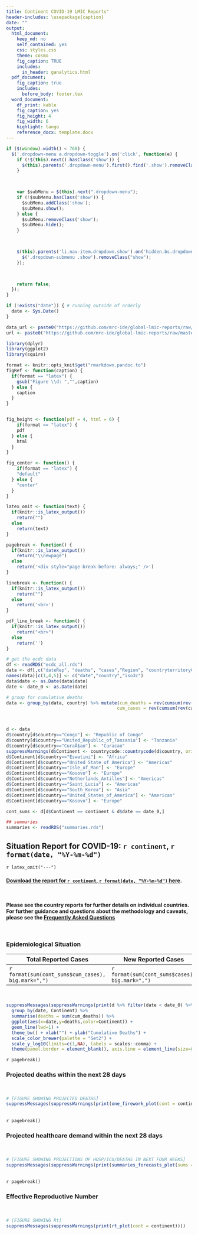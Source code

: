 ```yaml
---
title: Continent COVID-19 LMIC Reports"
header-includes: \usepackage{caption}
date: ""
output:
  html_document:
    keep_md: no
    self_contained: yes
    css: styles.css
    theme: cosmo
    fig_caption: TRUE
    includes:
      in_header: ganalytics.html
  pdf_document: 
    fig_caption: true
    includes: 
      before_body: footer.tex
  word_document:
    df_print: kable
    fig_caption: yes
    fig_height: 4
    fig_width: 6
    highlight: tango
    reference_docx: template.docx
---
```


```js

if ($(window).width() < 768) {
  $('.dropdown-menu a.dropdown-toggle').on('click', function(e) {
    if (!$(this).next().hasClass('show')) {
      $(this).parents('.dropdown-menu').first().find('.show').removeClass("show");
    }

 

    var $subMenu = $(this).next(".dropdown-menu");
    if (!$subMenu.hasClass('show')) {
      $subMenu.addClass('show');
      $subMenu.show();
    } else {
      $subMenu.removeClass('show');
      $subMenu.hide();
    }

 

    $(this).parents('li.nav-item.dropdown.show').on('hidden.bs.dropdown', function(e) {
      $('.dropdown-submenu .show').removeClass("show");
    });

 

    return false;
  });
}

```

```r
if (!exists("date")) { # running outside of orderly
  date <- Sys.Date()
}

data_url <- paste0("https://github.com/mrc-ide/global-lmic-reports/raw/master/data/",date,".csv")
url <- paste0("https://github.com/mrc-ide/global-lmic-reports/raw/master/",continent,"/index.pdf")

library(dplyr)
library(ggplot2)
library(squire)

format <- knitr::opts_knit$get("rmarkdown.pandoc.to")
figRef <- function(caption) {
  if(format == "latex") {
    gsub("Figure \\d: ","",caption)
  } else {
    caption
  }
}


fig_height <- function(pdf = 4, html = 6) {
    if(format == "latex") {
    pdf
  } else {
    html
  }
}

fig_center <- function() {
    if(format == "latex") {
    "default"
  } else {
    "center"
  }
}

latex_omit <- function(text) {
  if(knitr::is_latex_output())
    return("")
  else
    return(text)
}

pagebreak <- function() {
  if(knitr::is_latex_output())
    return("\\newpage")
  else
    return('<div style="page-break-before: always;" />')
}

linebreak <- function() {
  if(knitr::is_latex_output())
    return("")
  else
    return('<br>')
}

pdf_line_break <- function() {
  if(knitr::is_latex_output())
    return("<br>")
  else
    return('')
}


```

```r

# get the ecdc data
df <- readRDS("ecdc_all.rds")
data <- df[,c("dateRep", "deaths", "cases","Region", "countryterritoryCode")]
names(data)[c(1,4,5)] <- c("date","country","iso3c")
data$date <- as.Date(data$date)
date <- date_0 <- as.Date(date)

# group for cumulative deaths
data <- group_by(data, country) %>% mutate(cum_deaths = rev(cumsum(rev(deaths))),
                                          cum_cases = rev(cumsum(rev(cases))),)



d <- data
d$country[d$country=="Congo"] <- "Republic of Congo"
d$country[d$country=="United_Republic_of_Tanzania"] <- "Tanzania"
d$country[d$country=="CuraÃ§ao"] <- "Curacao"
suppressWarnings(d$Continent <- countrycode::countrycode(d$country, origin = 'country.name', destination = 'continent'))
d$Continent[d$country=="Eswatini"] <- "Africa"
d$Continent[d$country=="United State of America"] <- "Americas"
d$Continent[d$country=="Isle_of_Man"] <- "Europe"             
d$Continent[d$country=="Kosovo"] <- "Europe"                  
d$Continent[d$country=="Netherlands_Antilles"] <- "Americas"    
d$Continent[d$country=="Saint_Lucia"] <- "Americas"             
d$Continent[d$country=="South_Korea"] <- "Asia"             
d$Continent[d$country=="United_States_of_America"] <- "Americas"
d$Continent[d$country=="Kosovo"] <- "Europe"

cont_sums <- d[d$Continent == continent & d$date == date_0,]

## summaries
summaries <- readRDS("summaries.rds")

```

## Situation Report for COVID-19: `r continent`, `r format(date, "%Y-%m-%d")`

`r latex_omit("---")`

#### **[Download the report for `r continent`, `r format(date, "%Y-%m-%d")` here](`r url`).**

<br> 

**Please see the country reports for further details on individual countries. For further guidance and questions about the methodology and caveats, please see the [Frequently Asked Questions](https://mrc-ide.github.io/global-lmic-reports/FAQ.html)**

<br>

### Epidemiological Situation

| **Total Reported Cases** | **New Reported Cases** | **Total Reported Deaths** | **New Reported Deaths** | 
| ---- | ---- | ---- | ---- |
| `r format(sum(cont_sums$cum_cases), big.mark=",")` | `r format(sum(cont_sums$cases), big.mark=",")` | `r format(sum(cont_sums$cum_deaths), big.mark=",")`|`r format(sum(cont_sums$deaths), big.mark=",")`|

<br>

```r

suppressMessages(suppressWarnings(print(d %>% filter(date < date_0) %>% 
  group_by(date, Continent) %>% 
  summarise(deaths = sum(cum_deaths)) %>% 
  ggplot(aes(x=date,y=deaths,color=Continent)) + 
  geom_line(lwd=1) + 
  theme_bw() + xlab("") + ylab("Cumulative Deaths") + 
  scale_color_brewer(palette = "Set2") + 
  scale_y_log10(limits=c(1,NA), labels = scales::comma) + 
  theme(panel.border = element_blank(), axis.line = element_line(size=0.5)))))

```

`r pagebreak()`

### Projected deaths within the next 28 days

<br>

```r

# [FIGURE SHOWING PROJECTED DEATHS]
suppressMessages(suppressWarnings(print(one_firework_plot(cont = continent))))

```

<br>
`r pagebreak()`

### Projected healthcare demand within the next 28 days

<br>

```r

# [FIGURE SHOWING PROJECTIONS OF HOSP/ICU/DEATHS IN NEXT FOUR WEEKS]
suppressMessages(suppressWarnings(print(summaries_forecasts_plot(sums = summaries, cont = continent))))

```


<br>
`r pagebreak()`

### Effective Reproductive Number

<br>

```r

# [FIGURE SHOWING Rt]
suppressMessages(suppressWarnings(print(rt_plot(cont = continent))))

```

<br>
